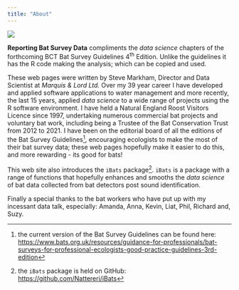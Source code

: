 ```yaml
---
title: "About"
---
```


![](Images/photo.jpg){fig-align="left"}

**Reporting Bat Survey Data** compliments the *data science* chapters of the forthcoming BCT Bat Survey Guidelines 4^th^ Edition. Unlike the guidelines it has the R code making the analysis; which can be copied and used.

These web pages were written by Steve Markham, Director and Data Scientist at *Marquis & Lord Ltd.* Over my 39 year career I have developed and applied software applications to water management and more recently, the last 15 years, applied *data science* to a wide range of projects using the R software environment. I have held a Natural England Roost Visitors Licence since 1997, undertaking numerous commercial bat projects and voluntary bat work, including being a Trustee of the Bat Conservation Trust from 2012 to 2021. I have been on the editorial board of all the editions of the Bat Survey Guidelines[^1], encouraging ecologists to make the most of their bat survey data; these web pages hopefully make it easier to do this, and more rewarding - its good for bats!

[^1]: the current version of the Bat Survey Guidelines can be found here: <https://www.bats.org.uk/resources/guidance-for-professionals/bat-surveys-for-professional-ecologists-good-practice-guidelines-3rd-edition>

This web site also introduces the `iBats` package[^2]. `iBats` is a package with a range of functions that hopefully enhances and smooths the *data science* of bat data collected from bat detectors post sound identification.

[^2]: the `iBats` package is held on GitHub: <https://github.com/Nattereri/iBats>

<!-- The `iBats` name is borrowed from Prof Kate Jones and follows in the citizen science spirit of the original __iBats__. -->

Finally a special thanks to the bat workers who have put up with my incessant data talk, especially: Amanda, Anna, Kevin, Liat, Phil, Richard and, Suzy.
